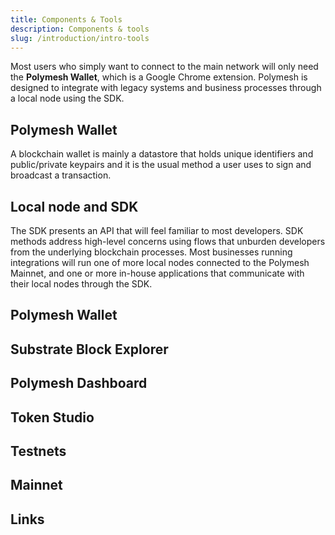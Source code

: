 ```yaml
---
title: Components & Tools
description: Components & tools
slug: /introduction/intro-tools
---
```



Most users who simply want to connect to the main network will only need the **Polymesh Wallet**, which is a Google Chrome extension. Polymesh is designed to integrate with legacy systems and business processes through a local node using the SDK.

## Polymesh Wallet

A blockchain wallet is mainly a datastore that holds unique identifiers and public/private keypairs and it is the usual method a user uses to sign and broadcast a transaction.

## Local node and SDK

The SDK presents an API that will feel familiar to most developers. SDK methods address high-level concerns using flows that unburden developers from the underlying blockchain processes. Most businesses running integrations will run one of more local nodes connected to the Polymesh Mainnet, and one or more in-house applications that communicate with their local nodes through the SDK.

## Polymesh Wallet


## Substrate Block Explorer


## Polymesh Dashboard


## Token Studio


## Testnets


## Mainnet


## Links
